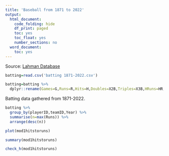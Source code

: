 ```yaml
---
title: 'Baseball from 1871 to 2022'
output:
  html_document:
    code_folding: hide
    df_print: paged
    toc: yes
    toc_float: yes
    number_sections: no
  word_document:
    toc: yes
---
```


Source: [Lahman Database](http://seanlahman.com/download-baseball-database/)

```r
batting=read.csv('batting 1871-2022.csv')

batting=batting %>% 
  dplyr::rename(Games=G,Runs=R,Hits=H,Doubles=X2B,Triples=X3B,HRuns=HR,Stolen_Bases=SB,Caught_Stealing=CS,Base_on_Balls=BB,Strikeouts=SO,League=lgID,At_Bats=AB,Intentional_Walks=IBB,Hit_by_Pitch=HBP,Sacrifice_Hits=SH,Sacrifice_Flies=SF,Year=yearID)


```

Batting data gathered from 1871-2022.

```r
batting %>% 
  group_by(playerID,teamID,Year) %>% 
  summarise(n=max(Runs)) %>% 
  arrange(desc(n))

```


```r
plot(mod1hitstoruns)

summary(mod1hitstoruns)

check_h(mod1hitstoruns)
```

